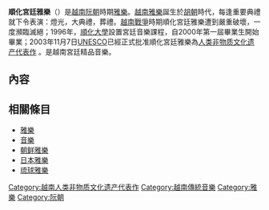 '''順化宮廷雅樂'''（{{vie|v=Nhã nhạc cung đình Huế|hn=雅樂宮廷化|f=y}}）是[[越南|越南]][[阮朝|阮朝]]時期[[雅樂|雅樂]]。[[越南雅樂|越南雅樂]]誕生於[[胡朝|胡朝]]時代，每逢重要典禮就下令表演：燈光，大典禮，葬禮。[[越南戰爭|越南戰爭]]時期順化宮廷雅樂遭到嚴重破壞，一度瀕臨滅絕；1996年，[[順化大學|順化大學]]設置宮廷音樂課程，自2000年第一屆畢業生開始畢業；2003年11月7日[[UNESCO|UNESCO]]已經正式批准順化宮廷雅樂為[[人类非物质文化遗产代表作|人类非物质文化遗产代表作]] 。是越南宮廷精品音樂。

== 內容 ==

==相關條目==
* [[雅樂|雅樂]]
* [[音樂|音樂]]
* [[朝鲜雅樂|朝鲜雅樂]]
* [[日本雅樂|日本雅樂]]
* [[琉球雅樂|琉球雅樂]]

[[Category:越南人类非物质文化遗产代表作|Category:越南人类非物质文化遗产代表作]]
[[Category:越南傳統音樂|Category:越南傳統音樂]]
[[Category:雅樂|Category:雅樂]]
[[Category:阮朝|Category:阮朝]]